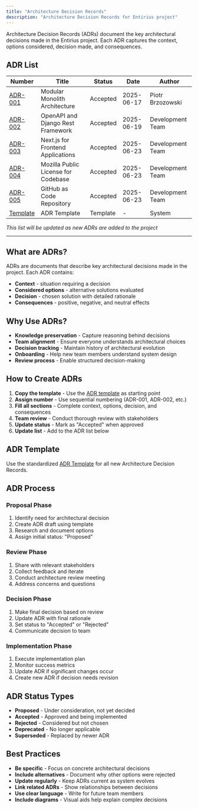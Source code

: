 ```yaml
---
title: "Architecture Decision Records"
description: "Architecture Decision Records for Entirius project"
---
```


Architecture Decision Records (ADRs) document the key architectural decisions made in the Entirius project. 
Each ADR captures the context, options considered, decision made, and consequences.


## ADR List

| Number | Title | Status | Date | Author |
|--------|-------|--------|------|---------|
| [ADR-001](/development/architecture/adr/adr-001-modular-monolith) | Modular Monolith Architecture | Accepted | 2025-06-17 | Piotr Brzozowski |
| [ADR-002](/development/architecture/adr/adr-002-openapi-django-rest-framework) | OpenAPI and Django Rest Framework | Accepted | 2025-06-19 | Development Team |
| [ADR-003](/development/architecture/adr/adr-003-react-nextjs-frontend) | Next.js for Frontend Applications | Accepted | 2025-06-23 | Development Team |
| [ADR-004](/development/architecture/adr/adr-004-mozilla-public-license) | Mozilla Public License for Codebase | Accepted | 2025-06-23 | Development Team |
| [ADR-005](/development/architecture/adr/adr-005-github-code-management) | GitHub as Code Repository | Accepted | 2025-06-23 | Development Team |
| [Template](/development/architecture/adr/adr-template) | ADR Template | Template | - | System |

*This list will be updated as new ADRs are added to the project*


---

## What are ADRs?

ADRs are documents that describe key architectural decisions made in the project. Each ADR contains:

- **Context** - situation requiring a decision
- **Considered options** - alternative solutions evaluated
- **Decision** - chosen solution with detailed rationale
- **Consequences** - positive, negative, and neutral effects

## Why Use ADRs?

- **Knowledge preservation** - Capture reasoning behind decisions
- **Team alignment** - Ensure everyone understands architectural choices
- **Decision tracking** - Maintain history of architectural evolution
- **Onboarding** - Help new team members understand system design
- **Review process** - Enable structured decision-making

## How to Create ADRs

1. **Copy the template** - Use the [ADR template](./adr-template) as starting point
2. **Assign number** - Use sequential numbering (ADR-001, ADR-002, etc.)
3. **Fill all sections** - Complete context, options, decision, and consequences
4. **Team review** - Conduct thorough review with stakeholders
5. **Update status** - Mark as "Accepted" when approved
6. **Update list** - Add to the ADR list below

## ADR Template

Use the standardized [ADR Template](/development/architecture/adr/adr-template) for all new Architecture Decision Records.

## ADR Process

### Proposal Phase
1. Identify need for architectural decision
2. Create ADR draft using template
3. Research and document options
4. Assign initial status: "Proposed"

### Review Phase
1. Share with relevant stakeholders
2. Collect feedback and iterate
3. Conduct architecture review meeting
4. Address concerns and questions

### Decision Phase
1. Make final decision based on review
2. Update ADR with final rationale
3. Set status to "Accepted" or "Rejected"
4. Communicate decision to team

### Implementation Phase
1. Execute implementation plan
2. Monitor success metrics
3. Update ADR if significant changes occur
4. Create new ADR if decision needs revision

## ADR Status Types

- **Proposed** - Under consideration, not yet decided
- **Accepted** - Approved and being implemented
- **Rejected** - Considered but not chosen
- **Deprecated** - No longer applicable
- **Superseded** - Replaced by newer ADR

## Best Practices

- **Be specific** - Focus on concrete architectural decisions
- **Include alternatives** - Document why other options were rejected
- **Update regularly** - Keep ADRs current as system evolves
- **Link related ADRs** - Show relationships between decisions
- **Use clear language** - Write for future team members
- **Include diagrams** - Visual aids help explain complex decisions
